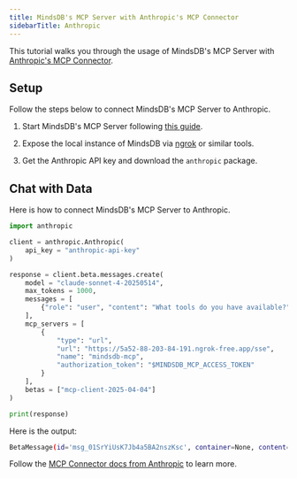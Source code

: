 ```yaml
---
title: MindsDB's MCP Server with Anthropic's MCP Connector
sidebarTitle: Anthropic
---
```


This tutorial walks you through the usage of MindsDB's MCP Server with [Anthropic's MCP Connector](https://docs.anthropic.com/en/docs/agents-and-tools/mcp-connector).

## Setup

Follow the steps below to connect MindsDB's MCP Server to Anthropic.

1. Start MindsDB's MCP Server following [this guide](/mcp/usage).

2. Expose the local instance of MindsDB via [ngrok](https://ngrok.com/) or similar tools.

3. Get the Anthropic API key and download the `anthropic` package.

## Chat with Data

Here is how to connect MindsDB's MCP Server to Anthropic.

```python
import anthropic

client = anthropic.Anthropic(
    api_key = "anthropic-api-key"
)

response = client.beta.messages.create(
    model = "claude-sonnet-4-20250514",
    max_tokens = 1000,
    messages = [
        {"role": "user", "content": "What tools do you have available?"}
    ],
    mcp_servers = [
        {
            "type": "url",
            "url": "https://5a52-88-203-84-191.ngrok-free.app/sse",
            "name": "mindsdb-mcp",
            "authorization_token": "$MINDSDB_MCP_ACCESS_TOKEN"
        }
    ],
    betas = ["mcp-client-2025-04-04"]
)

print(response)
```

Here is the output:

```bash
BetaMessage(id='msg_01SrYiUsK7Jb4a5BA2nszKsc', container=None, content=[BetaTextBlock(citations=None, text="I have access to two tools for working with MindsDB:\n\n1. **mindsdb-mcp_query** - Execute SQL queries against MindsDB\n   - Parameters:\n     - `query` (required): The SQL query to execute\n     - `context` (optional): Additional context parameters for the query\n   - Returns: Query results or error information\n\n2. **mindsdb-mcp_list_databases** - List all databases and their tables in MindsDB\n   - Parameters: None required\n   - Returns: A list of all databases and their associated tables\n\nThese tools allow me to help you explore your MindsDB instance, run SQL queries, and work with your data and ML models. Would you like me to start by showing you what databases are available, or do you have a specific query you'd like to run?", type='text')], model='claude-sonnet-4-20250514', role='assistant', stop_reason='end_turn', stop_sequence=None, type='message', usage=BetaUsage(cache_creation=None, cache_creation_input_tokens=0, cache_read_input_tokens=0, input_tokens=572, output_tokens=183, server_tool_use=None, service_tier='standard'))
```

Follow the [MCP Connector docs from Anthropic](https://docs.anthropic.com/en/docs/agents-and-tools/mcp-connector) to learn more.
